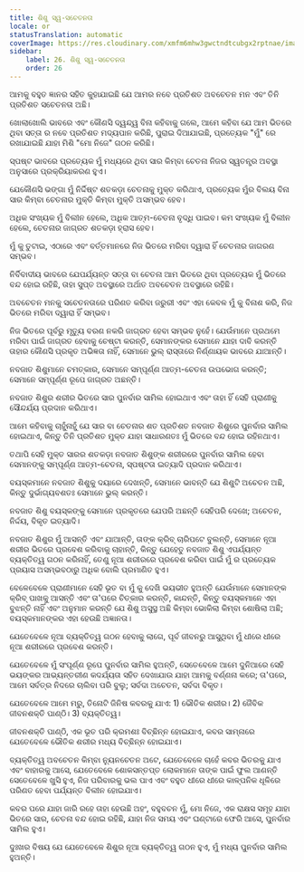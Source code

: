 ```yaml
---
title: ଶିଶୁ ସ୍ୱ-ସଚେତନତା
locale: or
statusTranslation: automatic
coverImage: https://res.cloudinary.com/xmfm6mhw3gwctndtcubgx2rptnae/image/upload/v1740468922/small_cover_tratado_de_psicologia_revolucionaria_a4c0dca4e0.webp
sidebar:
    label: 26. ଶିଶୁ ସ୍ୱ-ସଚେତନତା
    order: 26
---
```

ଆମକୁ ବହୁତ ଜ୍ଞାନର ସହିତ କୁହାଯାଇଛି ଯେ ଆମର ନବେ ପ୍ରତିଶତ ଅବଚେତନ ମନ ଏବଂ ତିନି ପ୍ରତିଶତ ସଚେତନତା ଅଛି।

ଖୋଲାଖୋଲି ଭାବରେ ଏବଂ କୌଣସି ଦ୍ୱନ୍ଦ୍ୱ ବିନା କହିବାକୁ ଗଲେ, ଆମେ କହିବା ଯେ ଆମ ଭିତରେ ଥିବା ସତ୍ତା ର ନବେ ପ୍ରତିଶତ ମଦ୍ୟପାନ କରିଛି, ପୁରାଇ ଦିଆଯାଇଛି, ପ୍ରତ୍ୟେକ "ମୁଁ" ରେ ରଖାଯାଇଛି ଯାହା ମିଶି "ମୋ ନିଜେ" ଗଠନ କରିଛି।

ସ୍ପଷ୍ଟ ଭାବରେ ପ୍ରତ୍ୟେକ ମୁଁ ମଧ୍ୟରେ ଥିବା ସାର କିମ୍ବା ଚେତନା ନିଜର ସ୍ୱତନ୍ତ୍ର ଅବସ୍ଥା ଅନୁସାରେ ପ୍ରକ୍ରିୟାକରଣ ହୁଏ।

ଯେକୌଣସି ଭଙ୍ଗା ମୁଁ ନିର୍ଦ୍ଦିଷ୍ଟ ଶତକଡ଼ା ଚେତନାକୁ ମୁକ୍ତ କରିଥାଏ, ପ୍ରତ୍ୟେକ ମୁଁର ବିଲୟ ବିନା ସାର କିମ୍ବା ଚେତନାର ମୁକ୍ତି କିମ୍ବା ମୁକ୍ତି ଅସମ୍ଭବ ହେବ।

ଅଧିକ ସଂଖ୍ୟକ ମୁଁ ବିଲୀନ ହେଲେ, ଅଧିକ ଆତ୍ମ-ଚେତନା ବୃଦ୍ଧି ପାଇବ। କମ ସଂଖ୍ୟକ ମୁଁ ବିଲୀନ ହେଲେ, ଚେତନାର ଜାଗ୍ରତ ଶତକଡ଼ା ହ୍ରାସ ହେବ।

ମୁଁ କୁ ତୁଟାଇ, ଏଠାରେ ଏବଂ ବର୍ତ୍ତମାନରେ ନିଜ ଭିତରେ ମରିବା ଦ୍ୱାରା ହିଁ ଚେତନାର ଜାଗରଣ ସମ୍ଭବ।

ନିର୍ବିବାଦୀୟ ଭାବରେ ଯେପର୍ଯ୍ୟନ୍ତ ସତ୍ତା ବା ଚେତନା ଆମ ଭିତରେ ଥିବା ପ୍ରତ୍ୟେକ ମୁଁ ଭିତରେ ବନ୍ଦ ହୋଇ ରହିଛି, ତାହା ସୁପ୍ତ ଅବସ୍ଥାରେ ଅର୍ଥାତ ଅବଚେତନ ଅବସ୍ଥାରେ ରହିଛି।

ଅବଚେତନ ମନକୁ ସଚେତନତାରେ ପରିଣତ କରିବା ଜରୁରୀ ଏବଂ ଏହା କେବଳ ମୁଁ କୁ ବିନାଶ କରି, ନିଜ ଭିତରେ ମରିବା ଦ୍ୱାରା ହିଁ ସମ୍ଭବ।

ନିଜ ଭିତରେ ପୂର୍ବରୁ ମୃତ୍ୟୁ ବରଣ ନକରି ଜାଗ୍ରତ ହେବା ସମ୍ଭବ ନୁହେଁ। ଯେଉଁମାନେ ପ୍ରଥମେ ମରିବା ପାଇଁ ଜାଗ୍ରତ ହେବାକୁ ଚେଷ୍ଟା କରନ୍ତି, ସେମାନଙ୍କର ସେମାନେ ଯାହା ଦାବି କରନ୍ତି ତାହାର କୌଣସି ପ୍ରକୃତ ଅଭିଜ୍ଞତା ନାହିଁ, ସେମାନେ ଭୁଲ୍ ରାସ୍ତାରେ ନିର୍ଣ୍ଣାୟକ ଭାବରେ ଯାଆନ୍ତି।

ନବଜାତ ଶିଶୁମାନେ ଚମତ୍କାର, ସେମାନେ ସମ୍ପୂର୍ଣ୍ଣ ଆତ୍ମ-ଚେତନା ଉପଭୋଗ କରନ୍ତି; ସେମାନେ ସମ୍ପୂର୍ଣ୍ଣ ରୂପେ ଜାଗ୍ରତ ଅଛନ୍ତି।

ନବଜାତ ଶିଶୁର ଶରୀର ଭିତରେ ସାର ପୁନର୍ବାର ସାମିଲ ହୋଇଥାଏ ଏବଂ ତାହା ହିଁ ସେହି ପ୍ରାଣୀକୁ ସୌନ୍ଦର୍ଯ୍ୟ ପ୍ରଦାନ କରିଥାଏ।

ଆମେ କହିବାକୁ ଚାହୁଁନାହୁଁ ଯେ ସାର ବା ଚେତନାର ଶତ ପ୍ରତିଶତ ନବଜାତ ଶିଶୁରେ ପୁନର୍ବାର ସାମିଲ ହୋଇଥାଏ, କିନ୍ତୁ ତିନି ପ୍ରତିଶତ ମୁକ୍ତ ଯାହା ସାଧାରଣତଃ ମୁଁ ଭିତରେ ବନ୍ଦ ହୋଇ ରହିନଥାଏ।

ତଥାପି ସେହି ମୁକ୍ତ ସାରର ଶତକଡ଼ା ନବଜାତ ଶିଶୁଙ୍କ ଶରୀରରେ ପୁନର୍ବାର ସାମିଲ ହେବା ସେମାନଙ୍କୁ ସମ୍ପୂର୍ଣ୍ଣ ଆତ୍ମ-ଚେତନା, ସ୍ପଷ୍ଟତା ଇତ୍ୟାଦି ପ୍ରଦାନ କରିଥାଏ।

ବୟସ୍କମାନେ ନବଜାତ ଶିଶୁକୁ ଦୟାରେ ଦେଖନ୍ତି, ସେମାନେ ଭାବନ୍ତି ଯେ ଶିଶୁଟି ଅଚେତନ ଅଛି, କିନ୍ତୁ ଦୁର୍ଭାଗ୍ୟବଶତଃ ସେମାନେ ଭୁଲ୍ କରନ୍ତି।

ନବଜାତ ଶିଶୁ ବୟସ୍କଙ୍କୁ ସେମାନେ ପ୍ରକୃତରେ ଯେପରି ଅଛନ୍ତି ସେହିପରି ଦେଖେ; ଅଚେତନ, ନିର୍ଦ୍ଦୟ, ବିକୃତ ଇତ୍ୟାଦି।

ନବଜାତ ଶିଶୁର ମୁଁ ଆସନ୍ତି ଏବଂ ଯାଆନ୍ତି, ତାଙ୍କ କ୍ରିବ୍ ଚାରିପଟେ ବୁଲନ୍ତି, ସେମାନେ ନୂଆ ଶରୀର ଭିତରେ ପ୍ରବେଶ କରିବାକୁ ଚାହାନ୍ତି, କିନ୍ତୁ ଯେହେତୁ ନବଜାତ ଶିଶୁ ଏପର୍ଯ୍ୟନ୍ତ ବ୍ୟକ୍ତିତ୍ୱ ଗଠନ କରିନାହିଁ, ତେଣୁ ନୂଆ ଶରୀରରେ ପ୍ରବେଶ କରିବା ପାଇଁ ମୁଁ ର ପ୍ରତ୍ୟେକ ପ୍ରୟାସ ଅସମ୍ଭବଠାରୁ ଅଧିକ ବୋଲି ପ୍ରମାଣିତ ହୁଏ।

ବେଳେବେଳେ ପ୍ରାଣୀମାନେ ସେହି ଭୂତ ବା ମୁଁ କୁ ଦେଖି ଭୟଭୀତ ହୁଅନ୍ତି ଯେଉଁମାନେ ସେମାନଙ୍କ କ୍ରିବ୍ ପାଖକୁ ଆସନ୍ତି ଏବଂ ତା'ପରେ ଚିତ୍କାର କରନ୍ତି, କାନ୍ଦନ୍ତି, କିନ୍ତୁ ବୟସ୍କମାନେ ଏହା ବୁଝନ୍ତି ନାହିଁ ଏବଂ ଅନୁମାନ କରନ୍ତି ଯେ ଶିଶୁ ଅସୁସ୍ଥ ଅଛି କିମ୍ବା ଭୋକିଲା କିମ୍ବା ଶୋଷିଲା ଅଛି; ବୟସ୍କମାନଙ୍କର ଏହା ହେଉଛି ଅଜ୍ଞାନତା।

ଯେତେବେଳେ ନୂଆ ବ୍ୟକ୍ତିତ୍ୱ ଗଠନ ହେବାକୁ ଲାଗେ, ପୂର୍ବ ଜୀବନରୁ ଆସୁଥିବା ମୁଁ ଧୀରେ ଧୀରେ ନୂଆ ଶରୀରରେ ପ୍ରବେଶ କରନ୍ତି।

ଯେତେବେଳେ ମୁଁ ସଂପୂର୍ଣ୍ଣ ରୂପେ ପୁନର୍ବାର ସାମିଲ ହୁଅନ୍ତି, ସେତେବେଳେ ଆମେ ଦୁନିଆରେ ସେହି ଭୟଙ୍କର ଆଭ୍ୟନ୍ତରୀଣ କଦର୍ଯ୍ୟତା ସହିତ ଦେଖାଯାଉ ଯାହା ଆମକୁ ବର୍ଣ୍ଣନା କରେ; ତା'ପରେ, ଆମେ ସର୍ବତ୍ର ନିଦରେ ଚାଲିବା ପରି ବୁଲୁ; ସର୍ବଦା ଅଚେତନ, ସର୍ବଦା ବିକୃତ।

ଯେତେବେଳେ ଆମେ ମରୁ, ତିନୋଟି ଜିନିଷ କବରକୁ ଯାଏ: 1) ଭୌତିକ ଶରୀର। 2) ଜୈବିକ ଜୀବନଶକ୍ତି ପାଣ୍ଠି। 3) ବ୍ୟକ୍ତିତ୍ୱ।

ଜୀବନଶକ୍ତି ପାଣ୍ଠି, ଏକ ଭୂତ ପରି କ୍ରମଶଃ ବିଚ୍ଛିନ୍ନ ହୋଇଯାଏ, କବର ସାମ୍ନାରେ ଯେତେବେଳେ ଭୌତିକ ଶରୀର ମଧ୍ୟ ବିଚ୍ଛିନ୍ନ ହୋଇଯାଏ।

ବ୍ୟକ୍ତିତ୍ୱ ଅବଚେତନ କିମ୍ବା ନ୍ୟୁନଚେତନ ଅଟେ, ଯେତେବେଳେ ଚାହେଁ କବର ଭିତରକୁ ଯାଏ ଏବଂ ବାହାରକୁ ଆସେ, ଯେତେବେଳେ ଶୋକସନ୍ତପ୍ତ ଲୋକମାନେ ତାଙ୍କ ପାଇଁ ଫୁଲ ଆଣନ୍ତି ସେତେବେଳେ ଖୁସି ହୁଏ, ନିଜ ପରିବାରକୁ ଭଲ ପାଏ ଏବଂ ବହୁତ ଧୀରେ ଧୀରେ କାଳ୍ପନିକ ଧୂଳିରେ ପରିଣତ ହେବା ପର୍ଯ୍ୟନ୍ତ ବିଲୀନ ହୋଇଯାଏ।

କବର ପରେ ଯାହା ଜାରି ରହେ ତାହା ହେଉଛି ଅହଂ, ବହୁବଚନ ମୁଁ, ମୋ ନିଜେ, ଏକ ରାକ୍ଷସ ସମୂହ ଯାହା ଭିତରେ ସାର, ଚେତନା ବନ୍ଦ ହୋଇ ରହିଛି, ଯାହା ନିଜ ସମୟ ଏବଂ ଘଣ୍ଟାରେ ଫେରି ଆସେ, ପୁନର୍ବାର ସାମିଲ ହୁଏ।

ଦୁଃଖର ବିଷୟ ଯେ ଯେତେବେଳେ ଶିଶୁର ନୂଆ ବ୍ୟକ୍ତିତ୍ୱ ଗଠନ ହୁଏ, ମୁଁ ମଧ୍ୟ ପୁନର୍ବାର ସାମିଲ ହୁଅନ୍ତି।

